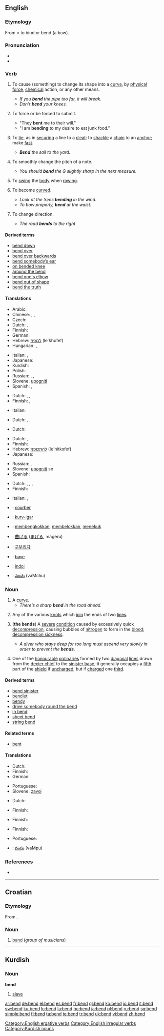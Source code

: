 {{wikipedia|dab=bend}}
==English==

===Etymology===
From {{etyl|enm}} {{term|benden}} < {{etyl|ang}} {{term|bendan}} to bind or bend (a bow).

===Pronunciation===
* {{IPA|/bɛnd/}}
* {{rhymes|ɛnd}}

===Verb===
{{en-verb|bends|bending|bent}}

# {{transitive}} To cause (something) to change its shape into a [[curve]], by [[physical]] [[force]], [[chemical]] action, or any other means.
#* ''If you '''bend''' the pipe too far, it will break.''
#* ''Don’t '''bend''' your knees.''
# {{transitive|intransitive}} To force or be forced to submit.
#* "They '''bent''' me to their will."
#* "I am '''bending''' to my desire to eat junk food."
# {{context|transitive|nautical}} To [[tie]], as in [[securing]] a line to a [[cleat]]; to [[shackle]] a [[chain]] to an [[anchor]]; make [[fast]].
#* '''''Bend''' the sail to the yard.''
# {{context|transitive|music}} To smoothly change the pitch of a note.
#* ''You should '''bend''' the G slightly sharp in the next measure.''
# {{context|intransitive|nautical}} To [[swing]] the [[body]] when [[rowing]].
# {{intransitive}}  To become [[curve]]d.
#* ''Look at the trees '''bending''' in the wind.''
#* ''To bow properly, '''bend''' at the waist.''
# {{intransitive}} To change direction.
#* ''The road '''bends''' to the right''

====Derived terms====
* [[bend down]]
* [[bend over]]
* [[bend over backwards]]
* [[bend somebody’s ear]]
* [[on bended knee]]
* [[around the bend]]
* [[bend one's elbow]]
* [[bend out of shape]]
* [[bend the truth]]

====Translations====
{{trans-top|to shape into a curve}}
* Arabic: {{t|ar|ثنى|tr=thanaa|sc=Arab}}
* Chinese: {{t|zh|屈|tr=qū}}, {{t|zh|曲|tr=qū}}, {{zh-tsp|彎|弯|wān}}
* Czech: {{t-|cs|ohnout}}
* Dutch: {{t+|nl|buigen}}, {{t|nl|plooien}}
* Finnish: {{t+|fi|taivuttaa}}
* German: {{t+|de|beugen}}
* Hebrew: [[לכופף]] (le'khofef)
* Hungarian: {{t+|hu|hajlít}}, {{t-|hu|görbít}}
{{trans-mid}}
* Italian: {{t+|it|curvare}}, {{t+|it|piegare}}
* Japanese: {{t|ja|曲げる|tr=mageru|sc=Jpan}}
* Kurdish: {{ku-Arab|[[چه‌ماندن]]}}
* Polish: {{t|pl|zgiąć}}
* Russian: {{t|ru|сгибать|tr=sgibát'|sc=Cyrl}},  {{t|ru|изгибать|tr=izgibát'|sc=Cyrl}},  {{t|ru|гнуть|tr=gnut'|sc=Cyrl}}
* Slovene: [[upogniti]]
* Spanish: {{t-|es|doblar}}, {{t-|es|curvar}}
{{trans-bottom}}

{{trans-top|to force or be forced to submit}}
{{trans-mid}}
{{trans-bottom}}

{{trans-top|to tie a line}}
* Dutch: {{t+|nl|knopen}}, {{t+|nl|bevestigen}}, {{t+|nl|vastmaken}}
* Finnish: {{t+|fi|sitoa}}, {{t+|fi|kiinnittää}}
{{trans-mid}}
* Italian: {{t-|it|ammanigliare}}
{{trans-bottom}}

{{trans-top|to change the pitch}}
* Dutch: {{t+|nl|buigen}}, {{t+|nl|corrigeren}}
{{trans-mid}}
{{trans-bottom}}

{{trans-top|to swing the body when rowing}}
* Dutch: {{t+|nl|buigen}}
{{trans-mid}}
{{trans-bottom}}

{{trans-top|to become curved}}
* Dutch: {{t+|nl|buigen}}, {{t|nl|plooien}}
* Finnish: {{t+|fi|taipua}}
* Hebrew: [[להתכופף]] (le'hitkofef)
* Japanese: {{t|ja|曲がる|tr=magaru|sc=Jpan}}
{{trans-mid}}
* Russian: {{t|ru|гнуться|tr=gnút'sja|sc=Cyrl}},  {{t|ru|изгибаться|tr=izgibát'sja|sc=Cyrl}}
* Slovene: [[upogniti]] se
* Spanish: {{t-|es|doblarse}}
{{trans-bottom}}

{{trans-top|to change direction}}
* Dutch: {{t|nl|afbuigen}}, {{t+|nl|buigen}}, {{t+|nl|draaien}}, {{t+|nl|gaan}}
* Finnish: {{t+|fi|kääntyä}}
{{trans-mid}}
* Italian: {{t-|it|piegarsi}}, {{t-|it|curvarsi}}
{{trans-bottom}}

{{checktrans-top}}
* {{ttbc|French}}: [[courber]]
* {{ttbc|Ido}}: [[kurv-igar]]
* {{ttbc|Indonesian}}: [[bengkok|membengkokkan]], [[belok|membelokkan]], [[tekuk|menekuk]]
* {{ttbc|Japanese}}: [[曲げる]] ([[まげる]], mageru)
* {{ttbc|Korean}}: [[구부리다]]
* {{ttbc|Norwegian}}: [[bøye]]
* {{ttbc|Romanian}}: [[indoi]]
* {{ttbc|Telugu}}: [[వంచు]] (vaMchu)
{{trans-bottom}}

===Noun===
{{en-noun}}

# A [[curve]].
#* ''There's a sharp '''bend''' in the road ahead.''
# {{nautical}} Any of the various [[knot]]s which [[join]] the ends of two [[line]]s.<!-- or the end of a line into some other object; (the latter are called hitch)
#* Note: In naval parlance, a knot involves splicing the strands of a rope.-->
# {{context|in plural|medicine|diving}} ('''the bends''') A [[severe]] [[condition]] caused by excessively quick [[decompression]], causing bubbles of [[nitrogen]] to form in the [[blood]]; [[decompression sickness]].
#* ''A diver who stays deep for too long must ascend very slowly in order to prevent the '''bends'''.''
# {{heraldry}} One of the [[honourable]] [[ordinary|ordinaries]] formed by two [[diagonal]] [[line]]s drawn from the [[dexter chief]] to the [[sinister base]]; it generally occupies a [[fifth]] part of the [[shield]] if [[uncharged]], but if [[charged]] one [[third]].

====Derived terms====
* [[bend sinister]]
* [[bendlet]]
* [[bendy]]
* [[drive somebody round the bend]]
* [[in bend]]
* [[sheet bend]]
* [[string bend]]

====Related terms====
* [[bent]]

====Translations====
{{trans-top|curve}}
* Dutch: {{t+|nl|bocht|m}}
* Finnish: {{t+|fi|mutka}}
* German: {{t+|de|Kurve|f}}
{{trans-mid}}
* Portuguese: {{t+|pt|curva|f}}
* Slovene: [[zavoj]] {{m}}
{{trans-bottom}}

{{trans-top|knot}}
* Dutch: {{t|nl|verbindingsknoop|m}}
{{trans-mid}}
* Finnish: {{t-|fi|kytky}}
{{trans-bottom}}

{{trans-top|decompression sickness}}
* Finnish: {{t-|fi|sukeltajantauti}}
{{trans-mid}}
{{trans-bottom}}

{{trans-top|heraldic term}}
* Finnish: {{t-|fi|palkki}}
{{trans-mid}}
* Portuguese: {{t+|pt|banda}}
{{trans-bottom}}

{{checktrans-top}}
* {{ttbc|Telugu}}: [[వంపు]] (vaMpu)
{{trans-bottom}}

===References===
* {{R:Heraldry 1862}}

[[Category:English ergative verbs]]
[[Category:English irregular verbs]]

----

==Croatian==

===Etymology===
From {{etyl|en|hr}} {{term|band}}.

===Noun===
{{hr-noun|m}}

# [[band]] (''group of musicians'')

----

==Kurdish==

===Noun===
'''bend'''

# [[slave]]

[[Category:Kurdish nouns]]

[[ar:bend]]
[[de:bend]]
[[el:bend]]
[[es:bend]]
[[fr:bend]]
[[gl:bend]]
[[ko:bend]]
[[io:bend]]
[[it:bend]]
[[sw:bend]]
[[ku:bend]]
[[lo:bend]]
[[la:bend]]
[[hu:bend]]
[[ja:bend]]
[[pl:bend]]
[[ru:bend]]
[[sq:bend]]
[[simple:bend]]
[[fi:bend]]
[[ta:bend]]
[[te:bend]]
[[tr:bend]]
[[uk:bend]]
[[vi:bend]]
[[zh:bend]]